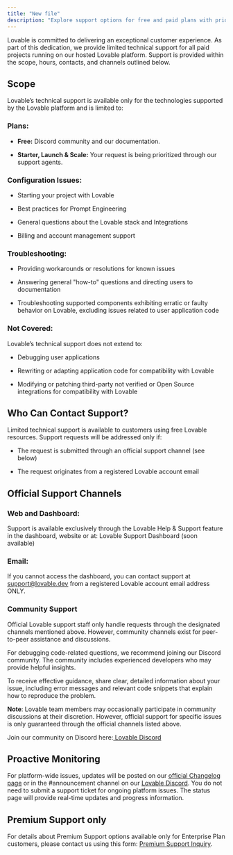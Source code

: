 ```yaml
---
title: "New file"
description: "Explore support options for free and paid plans with prioritized assistance."
---
```


Lovable is committed to delivering an exceptional customer experience. As part of this dedication, we provide limited technical support for all paid projects running on our hosted Lovable platform. Support is provided within the scope, hours, contacts, and channels outlined below.

## **Scope**

Lovable’s technical support is available only for the technologies supported by the Lovable platform and is limited to:

### **Plans:** 

* **Free:** Discord community and our documentation.

* **Starter, Launch & Scale:** Your request is being prioritized through our support agents. 

### **Configuration Issues:**

* Starting your project with Lovable

* Best practices for Prompt Engineering

* General questions about the Lovable stack and Integrations

* Billing and account management support

### **Troubleshooting:**

* Providing workarounds or resolutions for known issues

* Answering general "how-to" questions and directing users to documentation

* Troubleshooting supported components exhibiting erratic or faulty behavior on Lovable, excluding issues related to user application code

### **Not Covered:**

Lovable’s technical support does not extend to:

* Debugging user applications

* Rewriting or adapting application code for compatibility with Lovable

* Modifying or patching third-party not verified or Open Source integrations for compatibility with Lovable

## **Who Can Contact Support?**

Limited technical support is available to customers using free Lovable resources. Support requests will be addressed only if:

* The request is submitted through an official support channel (see below)

* The request originates from a registered Lovable account email

## **Official Support Channels**

### **Web and Dashboard:**&#x20;

Support is available exclusively through the Lovable Help & Support feature in the dashboard, website or at: Lovable Support Dashboard (soon available)

### **Email:**

If you cannot access the dashboard, you can contact support at [<u>support@lovable.dev</u>](mailto:support@lovable.dev) from a registered Lovable account email address ONLY.

### **Community Support**

Official Lovable support staff only handle requests through the designated channels mentioned above. However, community channels exist for peer-to-peer assistance and discussions.

For debugging code-related questions, we recommend joining our Discord community. The community includes experienced developers who may provide helpful insights.

To receive effective guidance, share clear, detailed information about your issue, including error messages and relevant code snippets that explain how to reproduce the problem.

**Note**: Lovable team members may occasionally participate in community discussions at their discretion. However, official support for specific issues is only guaranteed through the official channels listed above.

Join our community on Discord here:[ <u>Lovable Discord</u>](https://discord.gg/jstGvUnFnm)

## **Proactive Monitoring**

For platform-wide issues, updates will be posted on our [<u>official Changelog page</u>](https://lovable.featurebase.app/changelog) or in the #announcement channel on our [<u>Lovable Discord</u>](https://discord.gg/jstGvUnFnm). You do not need to submit a support ticket for ongoing platform issues. The status page will provide real-time updates and progress information.

## **Premium Support only**

For details about Premium Support options available only for Enterprise Plan customers, please contact us using this form: [<u>Premium Support Inquiry</u>](https://cal.com/sebastian-schaaf/connect-with-lovable).